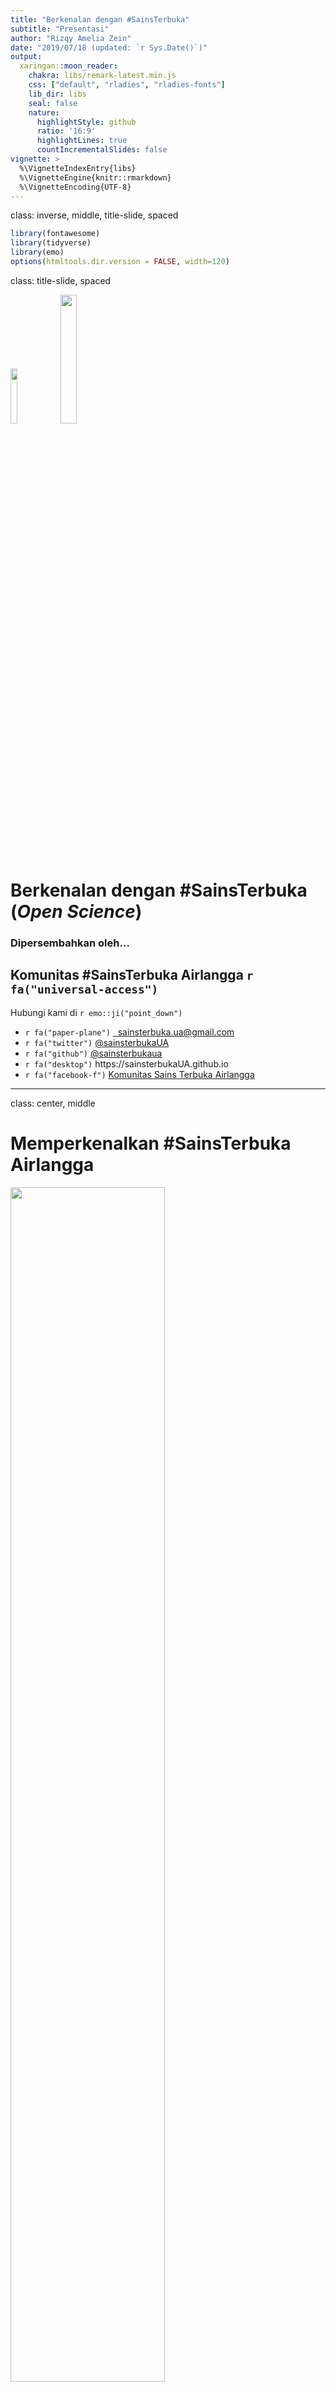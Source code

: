 ```yaml
---
title: "Berkenalan dengan #SainsTerbuka"
subtitle: "Presentasi"
author: "Rizqy Amelia Zein"
date: "2019/07/18 (updated: `r Sys.Date()`)"
output:
  xaringan::moon_reader:
    chakra: libs/remark-latest.min.js
    css: ["default", "rladies", "rladies-fonts"]
    lib_dir: libs
    seal: false
    nature:
      highlightStyle: github
      ratio: '16:9'
      highlightLines: true
      countIncrementalSlides: false
vignette: >
  %\VignetteIndexEntry{libs}
  %\VignetteEngine{knitr::rmarkdown}
  %\VignetteEncoding{UTF-8}
---
```

class: inverse, middle, title-slide, spaced

```r
library(fontawesome)
library(tidyverse)
library(emo)
options(htmltools.dir.version = FALSE, width=120)
```

class: title-slide, spaced

<img src="libs/unair.png" style="width:15%;" class="fancyimage"/> <img src="libs/STUA.png" style="width:23%;" class="fancyimage"/>

# Berkenalan dengan #SainsTerbuka (*Open Science*)

### Dipersembahkan oleh...

## Komunitas #SainsTerbuka Airlangga `r fa("universal-access")`

Hubungi kami di `r emo::ji("point_down")`

* `r fa("paper-plane")` <a href="mailto:sainsterbuka.ua@gmail.com"></i>&nbsp; sainsterbuka.ua@gmail.com</a>
* `r fa("twitter")` [@sainsterbukaUA](https://twitter.com/sainsterbukaUA)
* `r fa("github")` [@sainsterbukaua](https://github.com/sainsterbukaua)
* `r fa("desktop")` https://sainsterbukaUA.github.io
* `r fa("facebook-f")` [Komunitas Sains Terbuka Airlangga](https://www.facebook.com/SainsTerbukaAirlangga/)


---

class: center, middle

# Memperkenalkan #SainsTerbuka Airlangga

<img src="libs/STUA.png" style="width:70%">

Materi dalam paparan ini berlisensi `r fa("creative-commons")` 1.0 (*public domain*) dan tersedia di laman web #SainsTerbuka Airlangga **(https://sainsterbukaua.github.io/activities/)**. 
Kode tersedia secara terbuka di [repositori](https://github.com/sainsterbukaUA/materi-presentasi) `r fa("github")` kami.

---

class: inverse

# Daftar topik

.pull-left[

* Sains saat ini baik-baik saja kan?

* Mengapa krisis kredibilitas sains adalah... krisis?

* Apa? #SainsTerbuka?

* Apa sih manfaatnya?

* Bagaimana caranya?

]

.pull-right[

![](https://media.giphy.com/media/tX6W5op42Lw4w/giphy.gif)

]

---

# Sains **tidak** sedang baik-baik saja.. (1)

.pull-left[

* Bayangkan...

  - Seandainya anda sedang berjalan di Jalan Dharmawangsa dan melihat seseorang yang mirip mantan anda. Pada **pengamatan pertama**, mungkin anda tidak terlalu yakin bahwa orang tersebut adalah mantan anda.
  
  - Namun setelah **observasi berkali-kali** (dengan memutar jalan dan melihatnya untuk kedua, ketiga kali), anda akan yakin bahwa orang yang anda amati tersebut adalah mantan/bukan mantan anda.
  
]

.pull-right[

![](https://media.giphy.com/media/5Y9vIdfPFvK9tVtxr3/giphy.gif)

]


---

# Sains **tidak** sedang baik-baik saja.. (2)

.pull-left[

* Ada banyak klaim saintifik yang **gagal dikonfirmasi** kesahihannya
  - Peneliti mendapati temuan yang berbeda, dari **dataset yang persis sama**. Temuan sangat bergantung pada kombinasi keputusan yang diambil selama proses penelitian [(*researcher degrees of freedom*)](https://www.ncbi.nlm.nih.gov/pmc/articles/PMC5122713/).
  - Ketika sekelompok peneliti mencoba untuk **mengulangi prosedur** yang sama dari penelitian yang sudah dilaporkan sebelumnya, temuan penelitian ternyata **tidak konsisten dengan studi aslinya**.
  - Jangan-jangan, peneliti pada **'salah lihat'** [(*false positive*)](https://journals.sagepub.com/doi/full/10.1177/0956797611417632)
  - Yang mengkhawatirkan, terjadi di banyak sekali disiplin ilmu. Termasuk [kedokteran](https://doi.org/10.1126/scitranslmed.aaf5027), [biologi](https://link.springer.com/article/10.1007/s11538-018-0497-0), [kimia](https://pubs.acs.org/doi/abs/10.1021/acs.jchemed.7b00907), [hidrologi](https://www.nature.com/articles/sdata201930?fbclid=IwAR3nMcbsjpDOQxj9jxLBxYsrdTmcjBTUq3CsWydyW0pl-PPmwKe8hiZsOQg#f2), [psikologi](https://www.pnas.org/content/115/11/2628), dan banyak lagi!
]

.pull-right[

<img src="libs/rep-crisis.png" style="width:100%;" class="fancyimage"/>

]

---

class: middle, center, inverse

# File-Drawer Problem

*File-drawer* adalah kecenderungan peneliti untuk 'menyimpan' hasil penelitian yang tidak ia harapkan/negatif.

<img src="libs/file.jpg" style="width:35%;" class="fancyimage"/>

---

# Mengapa ini menjadi masalah?

.pull-left[
* Peneliti akan terdorong untuk *melakukan apa saja yang perlu*, agar studinya dapat dipublikasikan
  - Berkaitan dengan prestise, *reward system*, dll.

* Orang awam makin terdorong untuk **tidak percaya** pada sains dan ilmuwan, akibat krisis kredibilitas dan intergritas yang menjangkit komunitas akademik

* Membuat **sains** dan ~~pseudosains~~ menjadi semakin sulit dibedakan

* Meta-sains (sains kumulatif, misalnya, *systematic review* dan meta-analisis) menjadi sulit dipercaya karena terjadi bias publikasi (akibat *file-drawer effect*)

]

.pull-right[
<img src="libs/problem.jpeg" style="width:80%;" class="fancyimage"/>
]

---

class: center, middle

# Apa yang sebenarnya dilakukan peneliti?

<img src="libs/harking.png" style="width:60%;"/>

.footnote[
[Munafo et al. (2017)](https://www.nature.com/articles/s41562-016-0021)
]

---

class: center, inverse, middle

# Lalu apa yang bisa dilakukan?

--

<img src="libs/ops.jpg" style="width:60%;" class="fancyimage"/>

--

# #SainsTerbuka

---

# Apa? #SainsTerbuka?

--
> "...Open Science is the practice of science in such a way that others can **collaborate and contribute**, where research data, lab notes and other research processes are **freely available**, under terms that enable **reuse**, **redistribution** and **reproduction** of the research and its underlying data and methods.." [(FOSTER Open Science)](https://www.fosteropenscience.eu/foster-taxonomy/open-science-definition)

--

## Namun pada dasarnya

Sains Terbuka berangkat pada kesadaran bahwa **ilmu pengetahuan** adalah **komoditas milik publik**, sehingga harus **terbuka** bagi publik dan **tidak seharusnya** dimanfaatkan oleh seorang/sekelompok orang saja.

---

class: center, inverse, middle

# Taksonomi #SainsTerbuka (1)

<img src="libs/umbrella.jpg" style="width:70%">

---

class: center, inverse, middle

# [Taksonomi #SainsTerbuka (2)](https://www.fosteropenscience.eu/foster-taxonomy/open-science-definition)

<img src="libs/os_taxonomy.png" style="width:80%">

---

class: center, middle

# Siklus proses riset yang dapat **dibuka**

<img src="libs/OSFIntegrations.original.png" style="width:60%">

---

# Keuntungan mengadopsi #SainsTerbuka (1)

* Meningkatkan kualitas riset dan pelaporannya
* Memungkinkan *networking* dan kolaborasi yang lebih luas
* Mereformasi cara ilmuwan mengelola relasi (lebih adil, terbuka, dan egaliter)
* Memperluas dampak riset
* Menambah motivasi intrinsik

---

class: middle, center, inverse

# Keuntungan mengadopsi #SainsTerbuka (2)

<img src="libs/why.jpg" style="width:150%">

---

# Bagaimana caranya?

.pull-left[

<img src="libs/osc-1.png" style="width:100%">

]

.pull-right[

<img src="libs/osc-2.png" style="width:100%">

]

---

# Manifesto #SainsTerbuka Airlangga<sup>*</sup>

* Mendorong peneliti untuk menyadari potensi terjadinya bias kognitif yang berakar dari keterbatasannya pribadi ketika melaksanakan penelitian
* Menggarisbawahi pentingnya pelatihan metodologi, utamanya bagi peneliti pemula dan mahasiswa
* Mempromosikan kolaborasi dan pendekatan tim saintis
* Mempromosikan praktik baik dalam meneliti (*good research practices*)
* Mendorong peneliti untuk melakukan [pra-registrasi](https://cos.io/prereg/) dan menggunakan format [laporan teregistrasi](https://cos.io/rr/)
* Menekankan pentingnya peningkatan kualitas pelaporan penelitian (lengkap dan *reproducible*)
* Mendorong penggunaan piranti lunak dengan prinsip sumber terbuka (*open source*) dan *reproducible* (misalnya [`r fa("r-project")`](https://www.r-project.org/), [`r fa("python")`](https://www.python.org/) atau yang lainnya)
* Mendorong evaluasi kinerja peneliti dengan menggunakan prinsip transparansi dan keterbukaan (contohnya [Transparency and Openness Promotion (TOP) Guideline](https://cos.io/top/) dari [Center for Open Science](https://cos.io/about/mission/)) tidak sekedar menggunakan metrik proksi, seperti H-Index, JIF, dsb.
* Mendorong pembatasan penggunaan metrik proksi dan mendorong pengambil keputusan menggunakan metrik-metrik tersebut secara bertanggung jawab, sesuai dengan [San Fransisco Declaration of Research Assessments (SF-DORA)](https://sfdora.org/read/)

.footnote[

[*] Terinspirasi dari [Munafò, M. R., Nosek, B. A., Bishop, D. V., Button, K. S., Chambers, C. D., Du Sert, N. P., ... & Ioannidis, J. P. (2017). A manifesto for reproducible science. Nature Human Behaviour, 1(1), 0021.](https://www.nature.com/articles/s41562-016-0021;)

]

---

class: middle, center

# Mengubah kebiasaan memang tak mudah...

<img src="libs/changing-culture.jpg" style="width:80%;" class="fancyimage"/>

---

class: inverse, middle, center

# Yang mungkin juga menarik...

Kursus Daring Terbuka Masif (KTDM - MOOC) Sains Terbuka Indonesia

--

<img src="libs/sainsterbukamooc.jpeg" style="width:30%;" class="fancyimage"/>

--

# **http://bit.ly/MOOCsainter**


---

class: center, middle

# Terima kasih banyak!

![](https://media.giphy.com/media/hrBSJ2So6iTo4/giphy.gif)

Paparan disusun dengan menggunakan `r fa("r-project")` *package* [**xaringan**](https://github.com/yihui/xaringan) dengan *template* dan *fonts* dari `R-Ladies`.

*Chakra* dibuat dengan [remark.js](https://remarkjs.com), [**knitr**](http://yihui.name/knitr), dan [R Markdown](https://rmarkdown.rstudio.com).
